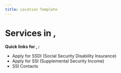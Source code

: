 ```yaml
---
title: Location Template
---
```


# Services in <City/>, <State/>

<IfLocation>
  <div className="not-prose my-12 p-4 rounded-xl border border-[3px] bg-muted">
    <p className="mb-2">
      <strong>Quick links for <City/>, <State/>:</strong>
    </p>
    <ul className="list-disc ml-5 space-y-1">
      <li>
        <ResourceLink name="ssdi">
          Apply for SSDI (Social Security Disability Insurance)
        </ResourceLink>
      </li>
      <li>
        <ResourceLink name="ssi">
          Apply for SSI (Supplemental Security Income)
        </ResourceLink>
      </li>
      <li>
        <ResourceLink name="ssi" field="contact">
          SSI Contacts
        </ResourceLink>
      </li>
    </ul>
  </div>
</IfLocation>
